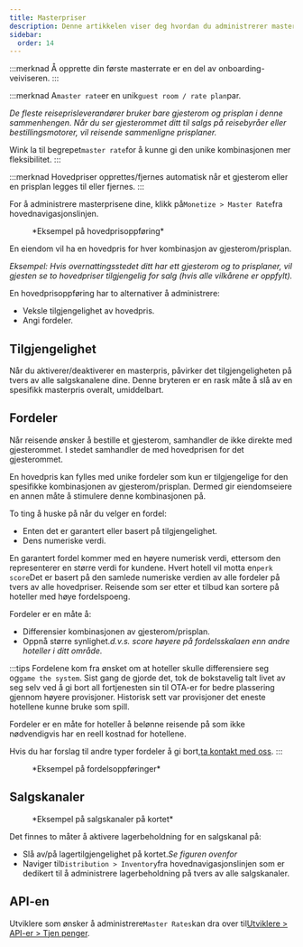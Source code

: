 ```yaml
---
title: Masterpriser
description: Denne artikkelen viser deg hvordan du administrerer masterrater på Wink.
sidebar:
  order: 14
---
```


:::merknad
Å opprette din første masterrate er en del av onboarding-veiviseren.
:::

:::merknad
A`master rate`er en unik`guest room / rate plan`par.

*De fleste reiseprisleverandører bruker bare gjesterom og prisplan i denne sammenhengen. Når du ser gjesterommet ditt til salgs på reisebyråer eller bestillingsmotorer, vil reisende sammenligne prisplaner.*

Wink la til begrepet`master rate`for å kunne gi den unike kombinasjonen mer fleksibilitet.
:::

:::merknad
Hovedpriser opprettes/fjernes automatisk når et gjesterom eller en prisplan legges til eller fjernes.
:::

For å administrere masterprisene dine, klikk på`Monetize > Master Rate`fra hovednavigasjonslinjen.

<figure>
  <CloudinaryImage width="350" height="484" resize="scale" quality="best" alt="Masterrate" src="academy/master-rate" errorImage="noimage_opaque_nyrtl0.png" />

  <figcaption>*Eksempel på hovedprisoppføring*</figcaption>
</figure>


En eiendom vil ha en hovedpris for hver kombinasjon av gjesterom/prisplan.

*Eksempel: Hvis overnattingsstedet ditt har ett gjesterom og to prisplaner, vil gjesten se to hovedpriser tilgjengelig for salg (hvis alle vilkårene er oppfylt).*

En hovedprisoppføring har to alternativer å administrere:

* Veksle tilgjengelighet av hovedpris.
* Angi fordeler.

## Tilgjengelighet

Når du aktiverer/deaktiverer en masterpris, påvirker det tilgjengeligheten på tvers av alle salgskanalene dine. Denne bryteren er en rask måte å slå av en spesifikk masterpris overalt, umiddelbart.

## Fordeler

Når reisende ønsker å bestille et gjesterom, samhandler de ikke direkte med gjesterommet. I stedet samhandler de med hovedprisen for det gjesterommet.

En hovedpris kan fylles med unike fordeler som kun er tilgjengelige for den spesifikke kombinasjonen av gjesterom/prisplan. Dermed gir eiendomseiere en annen måte å stimulere denne kombinasjonen på.

To ting å huske på når du velger en fordel:

* Enten det er garantert eller basert på tilgjengelighet.
* Dens numeriske verdi.

En garantert fordel kommer med en høyere numerisk verdi, ettersom den representerer en større verdi for kundene.
Hvert hotell vil motta en`perk score`Det er basert på den samlede numeriske verdien av alle fordeler på tvers av alle hovedpriser.
Reisende som ser etter et tilbud kan sortere på hoteller med høye fordelspoeng.

Fordeler er en måte å:

* Differensier kombinasjonen av gjesterom/prisplan.
* Oppnå større synlighet.*d.v.s. score høyere på fordelsskalaen enn andre hoteller i ditt område.*

:::tips
Fordelene kom fra ønsket om at hoteller skulle differensiere seg og`game the system`. Sist gang de gjorde det, tok de bokstavelig talt livet av seg selv ved å gi bort all fortjenesten sin til OTA-er for bedre plassering gjennom høyere provisjoner. Historisk sett var provisjoner det eneste hotellene kunne bruke som spill.

Fordeler er en måte for hoteller å belønne reisende på som ikke nødvendigvis har en reell kostnad for hotellene.

Hvis du har forslag til andre typer fordeler å gi bort,[ta kontakt med oss](mailto:hi@wink.travel).&#x20;
:::

<figure>
  <CloudinaryImage width="700" height="263" resize="scale" quality="best" alt="Fordeler" src="academy/perks" errorImage="noimage_opaque_nyrtl0.png" />

  <figcaption>*Eksempel på fordelsoppføringer*</figcaption>
</figure>


## Salgskanaler

<figure>
  <CloudinaryImage width="350" height="368" resize="scale" quality="best" alt="Salgskanaler" src="academy/sales-channels-card" errorImage="noimage_opaque_nyrtl0.png" />

  <figcaption>*Eksempel på salgskanaler på kortet*</figcaption>
</figure>


Det finnes to måter å aktivere lagerbeholdning for en salgskanal på:

* Slå av/på lagertilgjengelighet på kortet.*Se figuren ovenfor*
* Naviger til`Distribution > Inventory`fra hovednavigasjonslinjen som er dedikert til å administrere lagerbeholdning på tvers av alle salgskanaler.

## API-en

Utviklere som ønsker å administrere`Master Rates`kan dra over til[Utviklere > API-er > Tjen penger](/developers/apis/#monetize-api).

